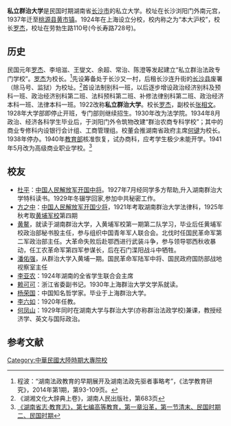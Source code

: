 '''私立群治大学'''是民国时期湖南省[[长沙市|长沙市]]的私立大学。校址在长沙浏阳门外南元宫，1937年迁至[[桃源县|桃源县]][[黄市镇|黄市镇]]。1924年在上海设立分校，校内称之为“本大沪校”，校长[[罗杰_(资政院)|罗杰]]，校址在劳勃生路110号(今长寿路728号)。
==历史==
民国元年[[罗杰_(资政院)|罗杰]]、李培滋、王燮文、余超、常治、陈澄等发起建立“私立群治法政专门学校”。[[罗杰_(资政院)|罗杰]]为校长。<ref>程波：“湖南法政教育的早期展开及湖南法政先驱者事略考”，《法学教育研究》，2014年第1期，第93-109页。</ref>先设筹备处于长沙又一村，后租长沙连升街的[[长沙县|长沙县]]废署（除马号、监狱）为校址。<ref>《湖湘文化大辞典上卷》，湖南人民出版社，第683页</ref>首设法制别科一班，以后逐步增设政治经济别科及预科一班、政治经济别科第二班、法科预科第二班、补修法律别科第二班、政治经济本科一班、法律本科一班。1922改称'''私立群治大学'''。校长[[罗杰_(资政院)|罗杰]]，副校长[[张相文|张相文]]。1928年大学部即停止开班，专门部则继续招生。1930年改为法学院。1934年8月政治、经济各科学生毕业后，于浏阳门外令筑物改建“群治农商专科学校”；其中的商业专修科内设银行会计组、工商管理组。校董会推湖南省政府主席[[何键|何键]]为校长。1938年停办。1940年[[中华民国教育部|教育部]]核准恢复，试办商科，应考学生极少未能开学。1941年5月改为高级商业职业学校。<ref>[http://218.76.24.115:8889/chorography/bookDetail/bookReadZs?bookId=201612230013 《湖南省志·教育志》，第七编高等教育，第一章沿革，第一节清末、民国时期  二、民国时期]</ref>
==校友==
*[[杜平_(中将)|杜平]]：[[中国人民解放军开国中将|中国人民解放军开国中将]]。1927年7月经同学多方帮助,升入湖南群治大学特科读书。1929年冬辍学回家,参加中共秘密工作。
*[[方之中|方之中]]：[[中国人民解放军开国少将|中国人民解放军开国少将]]，1921年考取湖南群治大学法律科，1925年秋考取[[黄埔军校|黄埔军校]]第四期
*[[黄鳌|黄鳌]]，就读于湖南群治大学，入黄埔军校第一期第二队学习，毕业后任黄埔军校政治部秘书股主任，参与组织中国青年军人联合会。北伐时任国民革命军第二军政治部主任。大革命失败后赴鄂西进行武装斗争，参与领导鄂西秋收暴动，任工农革命军第四军参谋长，后在石门渫阳战斗中牺牲。
*[[潘佑强|潘佑强]]，从群治大学入黄埔一期。国民革命军陆军中将、国民政府国防部战地视察室主任
*[[李亚农_(烈士)|李亚农]]：1924年湖南的全省学生联合会主席
*[[赖可可|赖可可]]：浙江省委副书记。1930年上海群治大学文学系就读。
*[[杨荣国|杨荣国]]：中国知名哲学家。毕业于上海群治大学。
*[[李六如|李六如]]：1920年任教。
*[[何凤山|何凤山]]：1929年同时在湖南大学与群治大学(亦称群治法政学校)兼课，教授经济学、英文与国际政治。
==参考文献==
<references/>
[[Category:中華民國大陸時期大專院校|Category:中華民國大陸時期大專院校]]